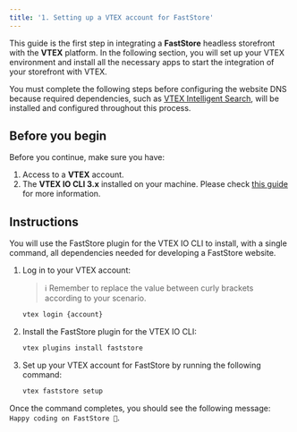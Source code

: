 ```yaml
---
title: '1. Setting up a VTEX account for FastStore'
---
```


This guide is the first step in integrating a **FastStore** headless storefront with the **VTEX** platform. In the following section, you will set up your VTEX environment and install all the necessary apps to start the integration of your storefront with VTEX.

You must complete the following steps before configuring the website DNS because required dependencies, such as [VTEX Intelligent Search](https://help.vtex.com/tracks/vtex-intelligent-search), will be installed and configured throughout this process.

## Before you begin

Before you continue, make sure you have:

1. Access to a **VTEX** account.
2. The **VTEX IO CLI 3.x** installed on your machine. Please check [this guide](https://developers.vtex.com/vtex-developer-docs/docs/vtex-io-documentation-vtex-io-cli-installation-and-command-reference) for more information.

## Instructions

You will use the FastStore plugin for the VTEX IO CLI to install, with a single command, all dependencies needed for developing a FastStore website.

1. Log in to your VTEX account:

    > ℹ️ Remember to replace the value between curly brackets according to your scenario.
    
    ```bash
    vtex login {account}
    ```

2. Install the FastStore plugin for the VTEX IO CLI:

    ```bash
    vtex plugins install faststore
    ```

3. Set up your VTEX account for FastStore by running the following command:

    ```bash
    vtex faststore setup
    ```

Once the command completes, you should see the following message: `Happy coding on FastStore 🎉`.
